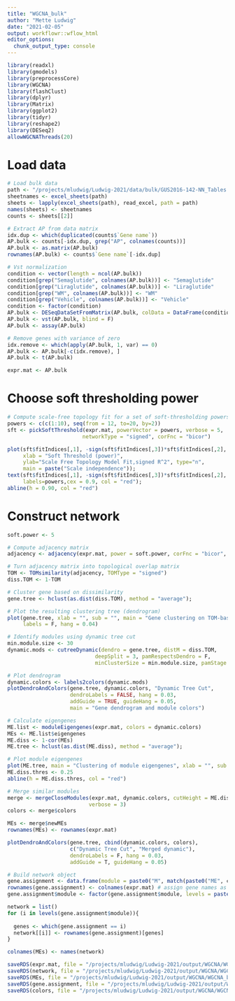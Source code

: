 ```yaml
---
title: "WGCNA_bulk"
author: "Mette Ludwig"
date: "2021-02-05"
output: workflowr::wflow_html
editor_options:
  chunk_output_type: console
---
```


```r
library(readxl)
library(gmodels) 
library(preprocessCore)
library(WGCNA)
library(flashClust) 
library(dplyr) 
library(Matrix)
library(ggplot2)
library(tidyr)
library(reshape2) 
library(DESeq2)
allowWGCNAThreads(20)
```

# Load data
```r
# Load bulk data 
path <- "/projects/mludwig/Ludwig-2021/data/bulk/GUS2016-142-NN_Tables.xlsx"
sheetnames <- excel_sheets(path)
sheets <- lapply(excel_sheets(path), read_excel, path = path)
names(sheets) <- sheetnames
counts <- sheets[[2]]

# Extract AP from data matrix
idx.dup <- which(duplicated(counts$`Gene name`))
AP.bulk <- counts[-idx.dup, grep("AP", colnames(counts))]
AP.bulk <- as.matrix(AP.bulk)
rownames(AP.bulk) <- counts$`Gene name`[-idx.dup]

# Vst normalization
condition <- vector(length = ncol(AP.bulk))
condition[grep("Semaglutide", colnames(AP.bulk))] <- "Semaglutide"
condition[grep("Liraglutide", colnames(AP.bulk))] <- "Liraglutide"
condition[grep("WM", colnames(AP.bulk))] <- "WM"
condition[grep("Vehicle", colnames(AP.bulk))] <- "Vehicle"
condition <- factor(condition)
AP.bulk <- DESeqDataSetFromMatrix(AP.bulk, colData = DataFrame(condition), design = ~condition)
AP.bulk <- vst(AP.bulk, blind = F)
AP.bulk <- assay(AP.bulk)

# Remove genes with variance of zero
idx.remove <- which(apply(AP.bulk, 1, var) == 0)
AP.bulk <- AP.bulk[-c(idx.remove), ]
AP.bulk <- t(AP.bulk)

expr.mat <- AP.bulk
```

# Choose soft thresholding power
```r
# Compute scale-free topology fit for a set of soft-thresholding powers
powers <- c(c(1:10), seq(from = 12, to=20, by=2))
sft <- pickSoftThreshold(expr.mat, powerVector = powers, verbose = 5, 
                        networkType = "signed", corFnc = "bicor")

plot(sft$fitIndices[,1], -sign(sft$fitIndices[,3])*sft$fitIndices[,2],
     xlab = "Soft Threshold (power)",
     ylab="Scale Free Topology Model Fit,signed R^2", type="n",
     main = paste("Scale independence"));
text(sft$fitIndices[,1], -sign(sft$fitIndices[,3])*sft$fitIndices[,2],
     labels=powers,cex = 0.9, col = "red");
abline(h = 0.90, col = "red")
```

# Construct network
```r
soft.power <- 5 

# Compute adjacency matrix 
adjacency <- adjacency(expr.mat, power = soft.power, corFnc = "bicor", type = "signed")

# Turn adjacency matrix into topological overlap matrix
TOM <- TOMsimilarity(adjacency, TOMType = "signed")
diss.TOM <- 1-TOM

# Cluster gene based on dissimilarity
gene.tree <- hclust(as.dist(diss.TOM), method = "average");

# Plot the resulting clustering tree (dendrogram)
plot(gene.tree, xlab = "", sub = "", main = "Gene clustering on TOM-based dissimilarity",
     labels = F, hang = 0.04)
```

```r
# Identify modules using dynamic tree cut
min.module.size <- 30
dynamic.mods <- cutreeDynamic(dendro = gene.tree, distM = diss.TOM,
                            deepSplit = 3, pamRespectsDendro = F,
                            minClusterSize = min.module.size, pamStage = F)

# Plot dendrogram
dynamic.colors <- labels2colors(dynamic.mods)
plotDendroAndColors(gene.tree, dynamic.colors, "Dynamic Tree Cut",
                    dendroLabels = FALSE, hang = 0.03,
                    addGuide = TRUE, guideHang = 0.05,
                    main = "Gene dendrogram and module colors")
```

```r
# Calculate eigengenes
ME.list <- moduleEigengenes(expr.mat, colors = dynamic.colors)
MEs <- ME.list$eigengenes
ME.diss <- 1-cor(MEs)
ME.tree <- hclust(as.dist(ME.diss), method = "average");

# Plot module eigengenes
plot(ME.tree, main = "Clustering of module eigengenes", xlab = "", sub = "")
ME.diss.thres <- 0.25
abline(h = ME.diss.thres, col = "red")
```

```r
# Merge similar modules
merge <- mergeCloseModules(expr.mat, dynamic.colors, cutHeight = ME.diss.thres, 
                          verbose = 3)
colors <- merge$colors

MEs <- merge$newMEs
rownames(MEs) <- rownames(expr.mat) 

plotDendroAndColors(gene.tree, cbind(dynamic.colors, colors),
                    c("Dynamic Tree Cut", "Merged dynamic"),
                    dendroLabels = F, hang = 0.03,
                    addGuide = T, guideHang = 0.05)
```

```r
# Build network object 
gene.assignment <- data.frame(module = paste0("M", match(paste0("ME", colors), colnames(MEs))))
rownames(gene.assignment) <- colnames(expr.mat) # assign gene names as row names
gene.assignment$module <- factor(gene.assignment$module, levels = paste0("M", seq(1:ncol(MEs))))

network = list() 
for (i in levels(gene.assignment$module)){
  
  genes <- which(gene.assignment == i)
  network[[i]] <- rownames(gene.assignment)[genes]
}

colnames(MEs) <- names(network)
```

```r
saveRDS(expr.mat, file = "/projects/mludwig/Ludwig-2021/output/WGCNA/WGCNA_bulk_exprmat.rds")
saveRDS(network, file = "/projects/mludwig/Ludwig-2021/output/WGCNA/WGCNA_bulk_network.rds")
saveRDS(MEs, file = "/projects/mludwig/Ludwig-2021/output/WGCNA/WGCNA_bulk_MEs.rds")
saveRDS(gene.assignment, file = "/projects/mludwig/Ludwig-2021/output/WGCNA/WGCNA_bulk_gene_assignment.rds")
saveRDS(colors, file = "/projects/mludwig/Ludwig-2021/output/WGCNA/WGCNA_bulk_colors.rds")
```

